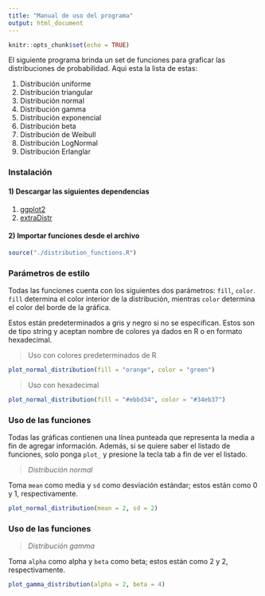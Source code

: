 ```yaml
---
title: "Manual de uso del programa"
output: html_document
---
```


```r
knitr::opts_chunk$set(echo = TRUE)
```

El siguiente programa brinda un set de funciones para graficar las distribuciones de probabilidad. Aqui esta la lista de estas:

1. Distribución uniforme
2. Distribución triangular
3. Distribución normal
4. Distribución gamma
5. Distribución exponencial
6. Distribución beta
7. Distribución de Weibull
8. Distribución LogNormal
9. Distribución Erlanglar

### Instalación

#### 1) Descargar las siguientes dependencias

1. [ggplot2](https://ggplot2.tidyverse.org/)
2. [extraDistr](https://cran.r-project.org/web/packages/extraDistr/index.html)

#### 2) Importar funciones desde el archivo

```r
source("./distribution_functions.R")
```

### Parámetros de estilo

Todas las funciones cuenta con los siguientes dos parámetros: `fill`, `color`. `fill` determina el color interior de la distribución, mientras `color` determina el color del borde de la gráfica.

Estos están predeterminados a gris y negro si no se especifican. Estos son de tipo string y aceptan nombre de colores ya dados en R o en formato hexadecimal.


> Uso con colores predeterminados de R

```r
plot_normal_distribution(fill = "orange", color = "green")
```


> Uso con hexadecimal 

```r
plot_normal_distribution(fill = "#ebbd34", color = "#34eb37")
```


### Uso de las funciones

Todas las gráficas contienen una línea punteada que representa la media a fin de agregar información. Además, si se quiere saber el listado de funciones, solo ponga `plot_` y presione la tecla tab a fin de ver el listado. 

> *Distribución normal*

Toma `mean` como media y `sd` como desviación estándar; estos están como 0 y 1, respectivamente.

```r
plot_normal_distribution(mean = 2, sd = 2)
```

### Uso de las funciones

> *Distribución gamma*

Toma `alpha` como alpha y `beta` como beta; estos están como 2 y 2, respectivamente.

```r
plot_gamma_distribution(alpha = 2, beta = 4)
```

